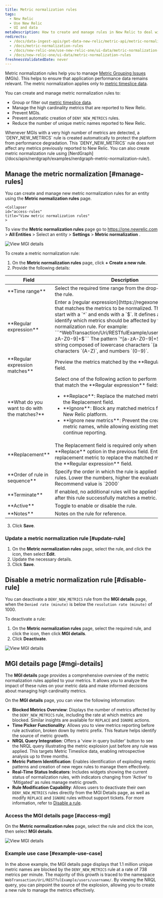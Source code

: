 ```yaml
---
title: Metric normalization rules
tags:
  - New Relic 
  - Use New Relic 
  - UI and data
metaDescription: How to create and manage rules in New Relic to deal with noise from high cardinality metrics and prevent metric grouping issues (MGIs).
redirects:
  - /docs/data-ingest-apis/get-data-new-relic/metric-api/metric-normalization-rules
  - /docs/metric-normalization-rules
  - /docs/new-relic-one/use-new-relic-one/ui-data/metric-normalization-rules
  - /docs/new-relic-one/ui-data/metric-normalization-rules
freshnessValidatedDate: never
---
```




Metric normalization rules help you to manage [Metric Grouping Issues](/docs/using-new-relic/cross-product-functions/troubleshooting/metric-grouping-issues) (MGIs). This helps to ensure that application performance data remains relevant. The metric normalization applies only to [metric timeslice data](/docs/data-apis/understand-data/new-relic-data-types/#timeslice-data).

You can create and manage metric normalization rules to:

  * Group or filter out [metric timeslice data](/docs/data-apis/understand-data/new-relic-data-types/#timeslice-data).
  * Manage the high cardinality metrics that are reported to New Relic.
  * Prevent MGIs.
  * Prevent automatic creation of `DENY_NEW_METRICS` rules.
  * Reduce the number of unique metric names reported to New Relic.


<Callout variant="important">
  Whenever MGIs with a very high number of metrics are detected, a `DENY_NEW_METRICS` rule is created automatically to protect the platform from performance degradation. This `DENY_NEW_METRICS` rule does not affect any metrics previously reported to New Relic.
</Callout>

<Callout variant="tip">
  You can also create metric normalization rule using [NerdGraph](/docs/apis/nerdgraph/examples/nerdgraph-metric-normalization-rule/).
</Callout>


## Manage the metric normalization [#manage-rules]

You can create and manage new metric normalization rules for an entity using the <DNT>**Metric normalization rules**</DNT> page. 

<CollapserGroup>

    <Collapser 
    id="access-rules" 
    title="View metric normalization rules"
    >

To view the <DNT>**Metric normalization rules**</DNT> page go to <DNT> https://one.newrelic.com > **All Entities**</DNT> > Select an entity > <DNT>**Settings** > **Metric normalization** </DNT>.

<img
  title="View details"
  alt="View MGI details"
  src="/images/Access_metric_rules.webp"
/>

  </Collapser>

  <Collapser 
    id="create-metric-normalization-rule" 
    title="Create a metric normalization rule"
    >

To create a metric normalization rule:

1. On the <DNT>**Metric normalization rules**</DNT> page, click **+ Create a new rule**.
2. Provide the following details:

  <table>
  <thead>
    <tr>
      <th>Field</th>
      <th>Description</th>
    </tr>
  </thead>
  <tbody>
    <tr>
      <td>**Time range**</td>
      <td>Select the required time range from the drop-down menu for the rule.</td>
    </tr>
    <tr>
      <td>**Regular expression**</td>
      <td>Enter a [regular expression](https://regexone.com/) pattern that matches the metrics to be normalized. This field must start with a `^` and ends with a `$`. It defines a pattern to identify which metrics should be affected by the normalization rule. For example:
            ```^WebTransaction/Uri/RESTfulExample/users/username/[a-zA-Z0-9]+$```
            The pattern `^[a-zA-Z0-9]+$` matches any string composed of lowercase characters `(a-z)`, uppercase characters `(A-Z)`, and numbers `(0-9)`.</td>
    </tr>
    <tr>
      <td>**Regular expression matches**</td>
      <td>Preview the metrics matched by the **Regular expression** field.</td>
    </tr>
    <tr>
      <td>**What do you want to do with the matches?**</td>
      <td>Select one of the following action to perform on the metrics that match the **Regular expression** field:
        <ul>
          <li>**Replace**: Replace the matched metrics with value in the <DNT>Replacement</DNT> field.</li>
          <li>**Ignore**: Block any matched metrics from reporting to New Relic platform.</li>
          <li>**Ignore new metrics**: Prevent the creation of new metric names, while allowing existing metric names to continue reporting.</li>
        </ul>
      </td>
    </tr>
    <tr>
      <td>**Replacement**</td>
      <td>The Replacement field is required only when you select the **Replace** option in the previous field. Enter the replacement metric to replace the matched metric defined in the **Regular expression** field.</td>
    </tr>
    <tr>
      <td>**Order of rule in sequence**</td>
      <td>Specify the order in which the rule is applied relative to other rules. Lower the numbers, higher the evaluated priority. Recommend value is `2000`</td>
    </tr>
    <tr>
      <td>**Terminate**</td>
      <td>If enabled, no additional rules will be applied to the metrics after this rule successfully matches a metric.</td>
    </tr>
    <tr>
      <td>**Active**</td>
      <td>Toggle to enable or disable the rule.</td>
    </tr>
    <tr>
      <td>**Notes**</td>
      <td>Notes on the rule for reference.</td>
    </tr>
  </tbody>
</table>

3. Click **Save**.

  </Collapser>

  <Collapser 
    id="update-metric-normalization-rule" 
    title="Update a metric normalization rule"
    >

### Update a metric normalization rule [#update-rule]

1. On the <DNT>**Metric normalization rules**</DNT> page, select the rule, and click the <Icon name="fe-more-horizontal"/> icon, then select **Edit**.
2. Update the necessary details.
3. Click **Save**.

  </Collapser>

</CollapserGroup>

## Disable a metric normalization rule [#disable-rule]

You can deactivate a `DENY_NEW_METRICS` rule from the **MGI details** page, when the `Denied rate (minute)` is below the `resolution rate (minute)` of 1000.

To deactivate a rule:

1. On the <DNT>**Metric normalization rules**</DNT> page, select the required rule, and click the <Icon name="fe-more-horizontal"/> icon, then click **MGI details**.
2. Click **Deactivate**.

<img
  title="View details"
  alt="View MGI details"
  src="/images/metric-details.webp"
/>


## MGI details page [#mgi-details]

The **<DNT>MGI details</DNT>** page provides a comprehensive overview of the metric normalization rules applied to your metrics. It allows you to analyze the impact of these rules on your metric data and make informed decisions about managing high cardinality metrics.

On the **MGI details** page, you can view the following information:

- **Blocked Metrics Overview**: Displays the number of metrics affected by the `DENY_NEW_METRICS` rule, including the rate at which metrics are blocked. Similar insights are available for `REPLACE` and `IGNORE` actions.
- **Time Picker Functionality**: Allows you to view metrics reporting before rule activation, broken down by metric prefix. This feature helps identify the source of metric growth.
- **NRQL Query Integration**: Offers a 'view in query builder' button to see the NRQL query illustrating the metric explosion just before any rule was applied. This targets Metric Timeslice data, enabling retrospective analysis up to three months.
- **Metric Pattern Identification**: Enables identification of exploding metric patterns and creation of new regex rules to manage them effectively.
- **Real-Time Status Indicators**: Includes widgets showing the current status of normalization rules, with indicators changing from 'Active' to 'Mitigated' as rules manage metric growth.
- **Rule Modification Capability**: Allows users to deactivate their own `DENY_NEW_METRICS` rules directly from the MGI Details page, as well as modify `REPLACE` and `IGNORE` rules without support tickets. For more information, refer to [Disable a rule](#disable-rule).

### Access the MGI details page [#access-mgi]

On the <DNT>**Metric normalization rules**</DNT> page, select the rule and click the <Icon name="fe-more-horizontal"/> icon, then select **MGI details**.

<img
  title="View details"
  alt="View MGI details"
  src="/images/metric-details.webp"
/>

### Example use case [#example-use-case]

In the above example, the MGI details page displays that 1.1 million unique metric names are blocked by the `DENY_NEW_METRICS` rule at a rate of 738 metrics per minute. The majority of this growth is traced to the namespace `WebTransaction/Uri/RESTfulExample/users/username/`. By viewing the NRQL query, you can pinpoint the source of the explosion, allowing you to create a new rule to manage the metrics effectively.

